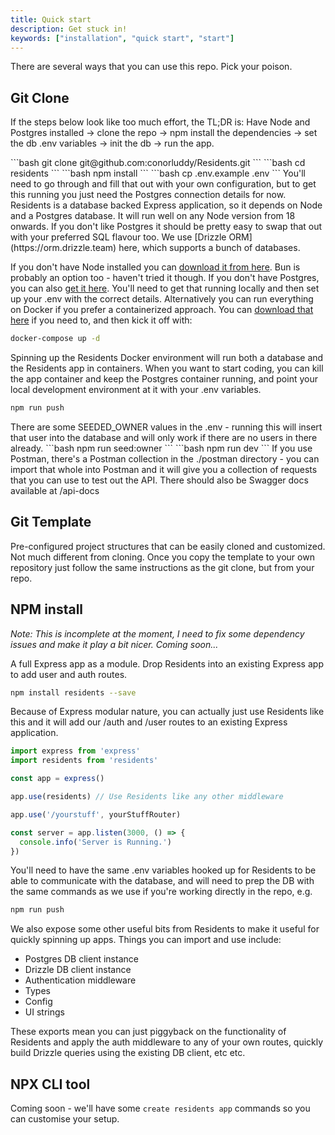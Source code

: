 ```yaml
---
title: Quick start
description: Get stuck in!
keywords: ["installation", "quick start", "start"]
---
```


There are several ways that you can use this repo. Pick your poison.

<CardGrid>

  <Card
    subtitle="Github"
    title="Git Clone"
    description="Standard procedure. Clone the repo and evolve it into whatever you need. Click for further instruction."
    href="#git-clone"
  />

  <Card
    subtitle="Github"
    title="Git Template"
    description="Pre-configured project structures that can be easily cloned and customized. Not much different from cloning."
    href="#git-template"
  />

  <Card
    subtitle="NPM"
    title="NPM install"
    description="A full Express app as a module. Drop Residents into an existing Express app to add user and auth routes."
    href="#npm-install"
  />

  <Card
    subtitle="NPM [WIP]"
    title="NPX CLI tool"
    description="Coming soon - we'll have some `create residents app` commands so you can customise your setup."
    href="#npx-cli-tool"
  />

</CardGrid>

## Git Clone

If the steps below look like too much effort, the TL;DR is: Have Node and Postgres installed -> clone the repo -> npm install the dependencies -> set the db .env variables -> init the db -> run the app.

<Step>
<StepItem title="Clone the Repository">
```bash
git clone git@github.com:conorluddy/Residents.git
```
</StepItem>
<StepItem title="Jump into the working directory">
```bash
cd residents
```
</StepItem>
<StepItem title="Install the dependencies">
```bash
npm install
```
</StepItem>
<StepItem title="Copy the example env file">
```bash
cp .env.example .env
```
You'll need to go through and fill that out with your own configuration, but to get this running you just need the Postgres connection details for now.
</StepItem>
<StepItem title="Set up prerequisites">
Residents is a database backed Express application, so it depends on Node and a Postgres database. It will run well on any Node version from 18 onwards. If you don't like Postgres it should be pretty easy to swap that out with your preferred SQL flavour too. We use [Drizzle ORM](https://orm.drizzle.team) here, which supports a bunch of databases.

If you don't have Node installed you can [download it from here](https://nodejs.org/en/download/package-manager). Bun is probably an option too - haven't tried it though.
</StepItem>
<StepItem title="Set up Postgres">
If you don't have Postgres, you can also [get it here](https://www.postgresql.org/download/). You'll need to get that running locally and then set up your .env with the correct details.
</StepItem>
<StepItem title="Docker (alternative) option">
Alternatively you can run everything on Docker if you prefer a containerized approach. You can [download that here](https://www.docker.com/products/docker-desktop/) if you need to, and then kick it off with:
```bash
docker-compose up -d
```
Spinning up the Residents Docker environment will run both a database and the Residents app in containers. When you want to start coding, you can kill the app container and keep the Postgres container running, and point your local development environment at it with your .env variables.
</StepItem>
<StepItem title="Prepare the database tables">
```bash
npm run push
```
</StepItem>
<StepItem title="Insert the first user [Optional]">
There are some SEEDED_OWNER values in the .env - running this will insert that user into the database and will only work if there are no users in there already.
```bash
npm run seed:owner
```
</StepItem>
<StepItem title="Run the dev environment">
```bash
npm run dev
```
</StepItem>
<StepItem title="Play around and start extending">
If you use Postman, there's a Postman collection in the ./postman directory - you can import that whole into Postman and it will give you a collection of requests that you can use to test out the API. There should also be Swagger docs available at /api-docs
</StepItem>
</Step>

## Git Template
Pre-configured project structures that can be easily cloned and customized. Not much different from cloning. Once you copy the template to your own repository just follow the same instructions as the git clone, but from your repo.


## NPM install

*Note: This is incomplete at the moment, I need to fix some dependency issues and make it play a bit nicer. Coming soon...*

A full Express app as a module. Drop Residents into an existing Express app to add user and auth routes. 

```bash
npm install residents --save
```

Because of Express modular nature, you can actually just use Residents like this and it will add our /auth and /user routes to an existing Express application.

```ts
import express from 'express'
import residents from 'residents'

const app = express()

app.use(residents) // Use Residents like any other middleware

app.use('/yourstuff', yourStuffRouter)

const server = app.listen(3000, () => {
  console.info('Server is Running.')
})
```

You'll need to have the same .env variables hooked up for Residents to be able to communicate with the database, and will need to prep the DB with the same commands as we use if you're working directly in the repo, e.g.

```bash
npm run push
```


We also expose some other useful bits from Residents to make it useful for quickly spinning up apps. Things you can import and use include:

- Postgres DB client instance
- Drizzle DB client instance
- Authentication middleware
- Types
- Config
- UI strings 

These exports mean you can just piggyback on the functionality of Residents and apply the auth middleware to any of your own routes, quickly build Drizzle queries using the existing DB client, etc etc.


## NPX CLI tool
Coming soon - we'll have some `create residents app` commands so you can customise your setup.
